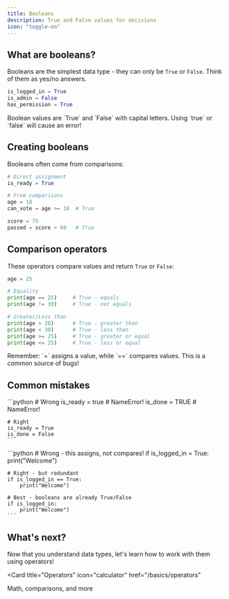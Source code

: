 ```yaml
---
title: Booleans
description: True and False values for decisions
icon: "toggle-on"
---
```


## What are booleans?

Booleans are the simplest data type - they can only be `True` or `False`. Think of them as yes/no answers.

```python
is_logged_in = True
is_admin = False
has_permission = True
```

<Warning>
  Boolean values are `True` and `False` with capital letters. Using `true` or `false` will cause an error!
</Warning>

## Creating booleans

Booleans often come from comparisons:

```python
# Direct assignment
is_ready = True

# From comparisons
age = 18
can_vote = age >= 18  # True

score = 75
passed = score > 60   # True
```

## Comparison operators

These operators compare values and return `True` or `False`:

```python
age = 25

# Equality
print(age == 25)     # True - equals
print(age != 30)     # True - not equals

# Greater/Less than
print(age > 20)      # True - greater than
print(age < 30)      # True - less than
print(age >= 25)     # True - greater or equal
print(age <= 25)     # True - less or equal
```

<Note>
  Remember: `=` assigns a value, while `==` compares values. This is a common source of bugs!
</Note>

## Common mistakes

<AccordionGroup>
  <Accordion title="Wrong capitalization">
    ```python
    # Wrong
    is_ready = true   # NameError!
    is_done = TRUE    # NameError!
    
    # Right
    is_ready = True
    is_done = False
    ```
  </Accordion>

  <Accordion title="Using = instead of ==">
    ```python
    # Wrong - this assigns, not compares!
    if is_logged_in = True:
        print("Welcome")
    
    # Right - but redundant
    if is_logged_in == True:
        print("Welcome")
        
    # Best - booleans are already True/False
    if is_logged_in:
        print("Welcome")
    ```
  </Accordion>
</AccordionGroup>

## What's next?

Now that you understand data types, let's learn how to work with them using operators!

<Card
  title="Operators"
  icon="calculator"
  href="/basics/operators"
>
  Math, comparisons, and more
</Card>